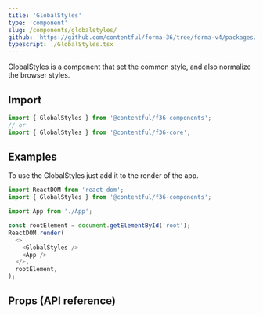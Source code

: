 ```yaml
---
title: 'GlobalStyles'
type: 'component'
slug: /components/globalstyles/
github: 'https://github.com/contentful/forma-36/tree/forma-v4/packages/core/src/GlobalStyles'
typescript: ./GlobalStyles.tsx
---
```



GlobalStyles is a component that set the common style, and also normalize the browser styles.

## Import

```js static=true
import { GlobalStyles } from '@contentful/f36-components';
// or
import { GlobalStyles } from '@contentful/f36-core';
```

## Examples

To use the GlobalStyles just add it to the render of the app.

```js static=true
import ReactDOM from 'react-dom';
import { GlobalStyles } from '@contentful/f36-components';

import App from './App';

const rootElement = document.getElementById('root');
ReactDOM.render(
  <>
    <GlobalStyles />
    <App />
  </>,
  rootElement,
);
```

## Props (API reference)

<Props of="GlobalStyles" />
